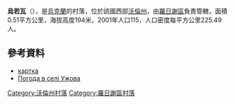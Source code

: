 {{coord|50|54|35|N|25|9|42|E|scale:30000|display=title}}

'''烏若瓦'''（{{lang-uk|Ужова}}），是[[烏克蘭|烏克蘭]]的村落，位於該國西部[[沃倫州|沃倫州]]，由[[羅日謝區|羅日謝區]]負責管轄，面積0.51平方公里，海拔高度194米，2001年人口115，人口密度每平方公里225.49人。

==參考資料==
* [http://gska2.rada.gov.ua/pls/z7502/A005?rdat1=01.05.2009&rf7571=4535 картка]{{dead link|date=2018年3月 |bot=InternetArchiveBot |fix-attempted=yes }}
* [http://weather.in.ua/ua/volynskaja/26772 Погода в селі Ужова] {{Wayback|url=http://weather.in.ua/ua/volynskaja/26772 |date=20111219103148 }}

[[Category:沃倫州村落|Category:沃倫州村落]]
[[Category:羅日謝區村落|Category:羅日謝區村落]]


{{Volyn-geo-stub}}
